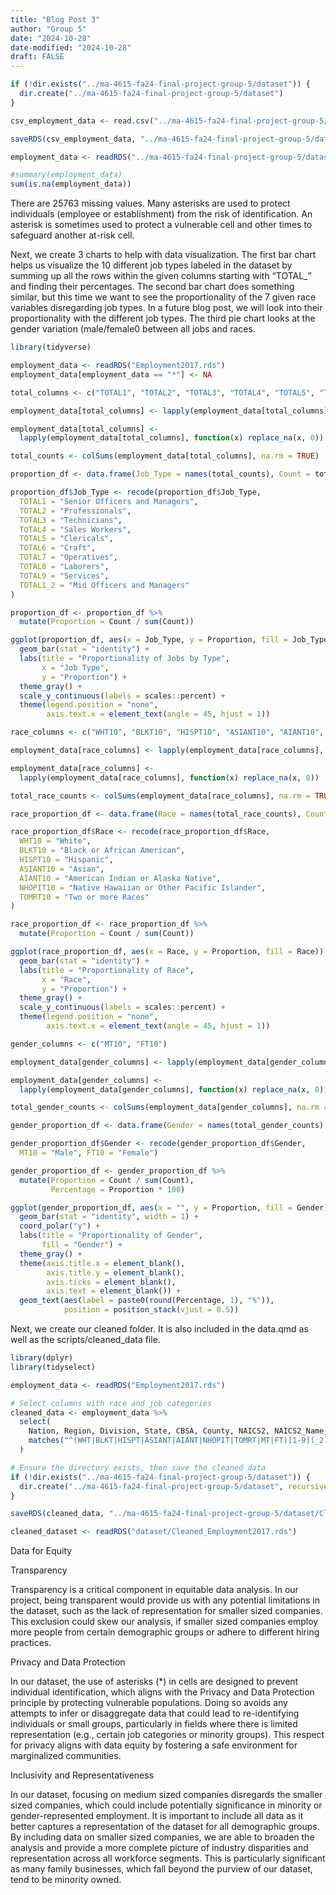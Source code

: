 ```yaml
---
title: "Blog Post 3"
author: "Group 5" 
date: "2024-10-28"
date-modified: "2024-10-28"
draft: FALSE
---
```

```r
if (!dir.exists("../ma-4615-fa24-final-project-group-5/dataset")) {
  dir.create("../ma-4615-fa24-final-project-group-5/dataset")
}

csv_employment_data <- read.csv("../ma-4615-fa24-final-project-group-5/dataset/Employment2017.csv")

saveRDS(csv_employment_data, "../ma-4615-fa24-final-project-group-5/dataset/Employment2017.rds")

employment_data <- readRDS("../ma-4615-fa24-final-project-group-5/dataset/Employment2017.rds")
```

```r
#summary(employment_data)
sum(is.na(employment_data))
```
There are 25763 missing values. Many asterisks are used to protect individuals (employee or establishment) from the risk of identification. An asterisk is sometimes used to protect a vulnerable cell and other times to safeguard another at-risk cell.



Next, we create 3 charts to help with data visualization. 
The first bar chart helps us visualize the 10 different job types labeled in the dataset by summing up all the rows within the given columns starting with "TOTAL_" and finding their percentages.
The second bar chart does something similar, but this time we want to see the proportionality of the 7 given race variables disregarding job types. In a future blog post, we will look into their proportionality with the different job types. 
The third pie chart looks at the gender variation (male/female0 between all jobs and races. 

```r
library(tidyverse)

employment_data <- readRDS("Employment2017.rds")
employment_data[employment_data == "*"] <- NA

total_columns <- c("TOTAL1", "TOTAL2", "TOTAL3", "TOTAL4", "TOTAL5", "TOTAL6", "TOTAL7", "TOTAL8", "TOTAL9", "TOTAL1_2")

employment_data[total_columns] <- lapply(employment_data[total_columns], function(x) as.numeric(x))

employment_data[total_columns] <- 
  lapply(employment_data[total_columns], function(x) replace_na(x, 0))

total_counts <- colSums(employment_data[total_columns], na.rm = TRUE)

proportion_df <- data.frame(Job_Type = names(total_counts), Count = total_counts)

proportion_df$Job_Type <- recode(proportion_df$Job_Type,
  TOTAL1 = "Senior Officers and Managers",
  TOTAL2 = "Professionals",
  TOTAL3 = "Technicians",
  TOTAL4 = "Sales Workers",
  TOTAL5 = "Clericals",
  TOTAL6 = "Craft",
  TOTAL7 = "Operatives",
  TOTAL8 = "Laborers",
  TOTAL9 = "Services",
  TOTAL1_2 = "Mid Officers and Managers"
)

proportion_df <- proportion_df %>%
  mutate(Proportion = Count / sum(Count))

ggplot(proportion_df, aes(x = Job_Type, y = Proportion, fill = Job_Type)) +
  geom_bar(stat = "identity") +  
  labs(title = "Proportionality of Jobs by Type", 
       x = "Job Type", 
       y = "Proportion") +
  theme_gray() +  
  scale_y_continuous(labels = scales::percent) +  
  theme(legend.position = "none",
        axis.text.x = element_text(angle = 45, hjust = 1)) 
```
```r
race_columns <- c("WHT10", "BLKT10", "HISPT10", "ASIANT10", "AIANT10", "NHOPIT10", "TOMRT10")

employment_data[race_columns] <- lapply(employment_data[race_columns], function(x) as.numeric(x))

employment_data[race_columns] <- 
  lapply(employment_data[race_columns], function(x) replace_na(x, 0))

total_race_counts <- colSums(employment_data[race_columns], na.rm = TRUE)

race_proportion_df <- data.frame(Race = names(total_race_counts), Count = total_race_counts)

race_proportion_df$Race <- recode(race_proportion_df$Race,
  WHT10 = "White",
  BLKT10 = "Black or African American",
  HISPT10 = "Hispanic",
  ASIANT10 = "Asian",
  AIANT10 = "American Indian or Alaska Native",
  NHOPIT10 = "Native Hawaiian or Other Pacific Islander",
  TOMRT10 = "Two or more Races"
)

race_proportion_df <- race_proportion_df %>%
  mutate(Proportion = Count / sum(Count))

ggplot(race_proportion_df, aes(x = Race, y = Proportion, fill = Race)) +
  geom_bar(stat = "identity") +  
  labs(title = "Proportionality of Race", 
       x = "Race", 
       y = "Proportion") +
  theme_gray() +  
  scale_y_continuous(labels = scales::percent) +  
  theme(legend.position = "none",
        axis.text.x = element_text(angle = 45, hjust = 1)) 
```

```r
gender_columns <- c("MT10", "FT10")

employment_data[gender_columns] <- lapply(employment_data[gender_columns], function(x) as.numeric(x))

employment_data[gender_columns] <- 
  lapply(employment_data[gender_columns], function(x) replace_na(x, 0))

total_gender_counts <- colSums(employment_data[gender_columns], na.rm = TRUE)

gender_proportion_df <- data.frame(Gender = names(total_gender_counts), Count = total_gender_counts)

gender_proportion_df$Gender <- recode(gender_proportion_df$Gender,
  MT10 = "Male", FT10 = "Female")

gender_proportion_df <- gender_proportion_df %>%
  mutate(Proportion = Count / sum(Count),
         Percentage = Proportion * 100)  

ggplot(gender_proportion_df, aes(x = "", y = Proportion, fill = Gender)) +
  geom_bar(stat = "identity", width = 1) +
  coord_polar("y") + 
  labs(title = "Proportionality of Gender", 
       fill = "Gender") +
  theme_gray() +  
  theme(axis.title.x = element_blank(),
        axis.title.y = element_blank(),
        axis.ticks = element_blank(),
        axis.text = element_blank()) +
  geom_text(aes(label = paste0(round(Percentage, 1), "%")), 
            position = position_stack(vjust = 0.5)) 
```
Next, we create our cleaned folder. It is also included in the data.qmd as well as the scripts/cleaned_data file. 
```r
library(dplyr)
library(tidyselect)

employment_data <- readRDS("Employment2017.rds")

# Select columns with race and job categories
cleaned_data <- employment_data %>%
  select(
    Nation, Region, Division, State, CBSA, County, NAICS2, NAICS2_Name, NAICS3, NAICS3_Name, Establishments,
    matches("^(WHT|BLKT|HISPT|ASIANT|AIANT|NHOPIT|TOMRT|MT|FT)[1-9](_2)?$")
  )

# Ensure the directory exists, then save the cleaned data
if (!dir.exists("../ma-4615-fa24-final-project-group-5/dataset")) {
  dir.create("../ma-4615-fa24-final-project-group-5/dataset", recursive = TRUE)
}

saveRDS(cleaned_data, "../ma-4615-fa24-final-project-group-5/dataset/Cleaned_Employment2017.rds")

cleaned_dataset <- readRDS("dataset/Cleaned_Employment2017.rds")

```

Data for Equity

Transparency

Transparency is a critical component in equitable data analysis. In our project, being transparent would provide us with any potential limitations in the dataset, such as the lack of representation for smaller sized companies. This exclusion could skew our analysis, if smaller sized companies employ more people from certain demographic groups or adhere to different hiring practices. 

Privacy and Data Protection

In our dataset, the use of asterisks (*) in cells are designed to prevent individual identification, which aligns with the Privacy and Data Protection principle by protecting vulnerable populations. Doing so avoids any attempts to infer or disaggregate data that could lead to re-identifying individuals or small groups, particularly in fields where there is limited representation (e.g., certain job categories or minority groups). This respect for privacy aligns with data equity by fostering a safe environment for marginalized communities.

Inclusivity and Representativeness

In our dataset, focusing on medium sized companies disregards the smaller sized companies, which could include potentially significance in minority or gender-represented employment. It is important to include all data as it better captures a representation of the dataset for all demographic groups. By including data on smaller sized companies, we are able to broaden the analysis and provide a more complete picture of industry disparities and representation across all workforce segments. This is particularly significant as many family businesses, which fall beyond the purview of our dataset, tend to be minority owned.